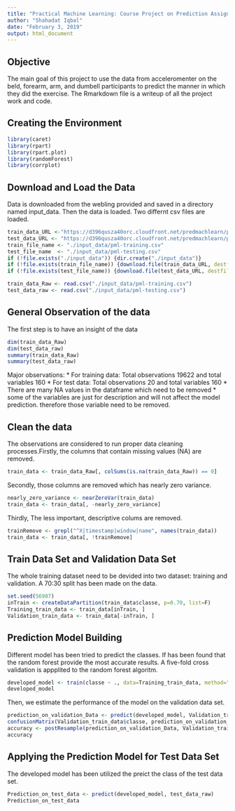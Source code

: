 ---
title: "Practical Machine Learning: Course Project on Prediction Assignment"
author: "Shahadat Iqbal"
date: "February 3, 2019"
output: html_document
---

## Objective  
The main goal of this project to use the data from acceleromenter on the beld, forearm, arm, and dumbell participants to predict the manner in which they did the exercise. The Rmarkdown file is a writeup of all the project work and code. 

## Creating the Environment
```{r, cache = T}
library(caret)
library(rpart)
library(rpart.plot)
library(randomForest)
library(corrplot)
```
## Download and Load the  Data
Data is downloaded from the webling provided and saved in a directory named input_data. Then the data is loaded. Two differnt csv files are loaded.  
```{r, cache = T}
train_data_URL <-"https://d396qusza40orc.cloudfront.net/predmachlearn/pml-training.csv"
test_data_URL <- "https://d396qusza40orc.cloudfront.net/predmachlearn/pml-testing.csv"
train_file_name <- "./input_data/pml-training.csv"
test_file_name  <- "./input_data/pml-testing.csv"
if (!file.exists("./input_data")) {dir.create("./input_data")}
if (!file.exists(train_file_name)) {download.file(train_data_URL, destfile=train_file_name, method="curl")}
if (!file.exists(test_file_name)) {download.file(test_data_URL, destfile=test_file_name, method="curl")}

train_data_Raw <- read.csv("./input_data/pml-training.csv")
test_data_raw <- read.csv("./input_data/pml-testing.csv")
```  

## General Observation of the data
The first step is to have an insight of the data  
```{r, cache = T}
dim(train_data_Raw)
dim(test_data_raw)
summary(train_data_Raw)
summary(test_data_raw)
```
Major observations:
* For training data: Total observations 19622 and total variables 160
* For test data: Total observations 20 and total variables 160
* There are many NA values in the dataframe which need to be removed
* some of the variables are just for description and will not affect the model prediction. therefore those variable need to be removed. 

## Clean the data
The observations are considered to run proper data cleaning processes.Firstly, the columns that contain missing values (NA) are removed.
```{r, cache = T}
train_data <- train_data_Raw[, colSums(is.na(train_data_Raw)) == 0] 
```  
Secondly, those columns are removed which has nearly zero variance.

```{r, cache = T}
nearly_zero_variance <- nearZeroVar(train_data)
train_data <- train_data[, -nearly_zero_variance]
```
Thirdly, The less important, descriptive colums are removed.
```{r, cache = T}
trainRemove <- grepl("^X|timestamp|window|name", names(train_data))
train_data <- train_data[, !trainRemove]
```

## Train Data Set and Validation Data Set
The whole training dataset need to be devided into two dataset: training and validation. A 70:30 split has been made on the data. 
```{r, cache = T}
set.seed(56987) 
inTrain <- createDataPartition(train_data$classe, p=0.70, list=F)
Training_train_data <- train_data[inTrain, ]
Validation_train_data <- train_data[-inTrain, ]
```

## Prediction Model Building
Different model has been tried to predict the classes. If has been found that the random forest provide the most accurate results. A five-fold cross validation is appplited to the random forest algoritm.   
```{r, cache = T}
developed_model <- train(classe ~ ., data=Training_train_data, method="rf", trControl=trainControl(method="cv", 5), ntree=250)
developed_model
```
Then, we estimate the performance of the model on the validation data set.  
```{r, cache = T}
prediction_on_validation_Data <- predict(developed_model, Validation_train_data)
confusionMatrix(Validation_train_data$classe, prediction_on_validation_Data)
accuracy <- postResample(prediction_on_validation_Data, Validation_train_data$classe)
accuracy
```

## Applying the Prediction Model for Test Data Set
The developed model has been utilized the preict the class of the test data set. 
```{r, cache = T}
Prediction_on_test_data <- predict(developed_model, test_data_raw)
Prediction_on_test_data
```  
